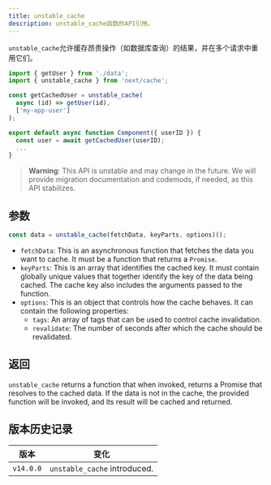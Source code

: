 ```yaml
---
title: unstable_cache
description: unstable_cache函数的API引用。
---
```


`unstable_cache`允许缓存昂贵操作（如数据库查询）的结果，并在多个请求中重用它们。

```jsx
import { getUser } from './data';
import { unstable_cache } from 'next/cache';

const getCachedUser = unstable_cache(
  async (id) => getUser(id),
  ['my-app-user']
);

export default async function Component({ userID }) {
  const user = await getCachedUser(userID);
  ...
}
```

> **Warning**: This API is unstable and may change in the future. We will provide migration documentation and codemods, if needed, as this API stabilizes.

## 参数

```jsx
const data = unstable_cache(fetchData, keyParts, options)();
```

- `fetchData`: This is an asynchronous function that fetches the data you want to cache. It must be a function that returns a `Promise`.
- `keyParts`: This is an array that identifies the cached key. It must contain globally unique values that together identify the key of the data being cached. The cache key also includes the arguments passed to the function.
- `options`: This is an object that controls how the cache behaves. It can contain the following properties:
  - `tags`: An array of tags that can be used to control cache invalidation.
  - `revalidate`: The number of seconds after which the cache should be revalidated.

## 返回

`unstable_cache` returns a function that when invoked, returns a Promise that resolves to the cached data. If the data is not in the cache, the provided function will be invoked, and its result will be cached and returned.

## 版本历史记录

| 版本      | 变化                         |
| --------- | ---------------------------- |
| `v14.0.0` | `unstable_cache` introduced. |
